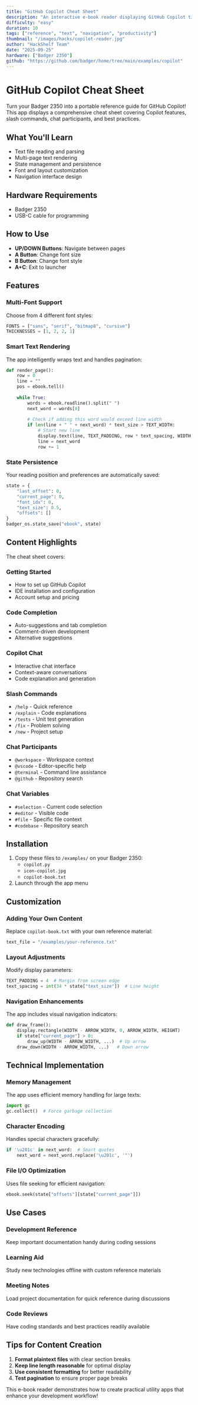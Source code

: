 ```yaml
---
title: "GitHub Copilot Cheat Sheet"
description: "An interactive e-book reader displaying GitHub Copilot tips, tricks, and documentation right on your badge."
difficulty: "easy"
duration: 10
tags: ["reference", "text", "navigation", "productivity"]
thumbnail: "/images/hacks/copilot-reader.jpg"
author: "HackShelf Team"
date: "2025-09-25"
hardware: ["Badger 2350"]
github: "https://github.com/badger/home/tree/main/examples/copilot"
---
```


# GitHub Copilot Cheat Sheet

Turn your Badger 2350 into a portable reference guide for GitHub Copilot! This app displays a comprehensive cheat sheet covering Copilot features, slash commands, chat participants, and best practices.

## What You'll Learn

- Text file reading and parsing
- Multi-page text rendering
- State management and persistence
- Font and layout customization
- Navigation interface design

## Hardware Requirements

- Badger 2350
- USB-C cable for programming

## How to Use

- **UP/DOWN Buttons**: Navigate between pages
- **A Button**: Change font size
- **B Button**: Change font style
- **A+C**: Exit to launcher

## Features

### Multi-Font Support
Choose from 4 different font styles:
```python
FONTS = ["sans", "serif", "bitmap8", "cursive"]
THICKNESSES = [1, 2, 2, 1]
```

### Smart Text Rendering
The app intelligently wraps text and handles pagination:
```python
def render_page():
    row = 0
    line = ""
    pos = ebook.tell()
    
    while True:
        words = ebook.readline().split(" ")
        next_word = words[0]
        
        # Check if adding this word would exceed line width
        if len(line + " " + next_word) * text_size > TEXT_WIDTH:
            # Start new line
            display.text(line, TEXT_PADDING, row * text_spacing, WIDTH, text_size)
            line = next_word
            row += 1
```

### State Persistence
Your reading position and preferences are automatically saved:
```python
state = {
    "last_offset": 0,
    "current_page": 0,
    "font_idx": 0,
    "text_size": 0.5,
    "offsets": []
}
badger_os.state_save("ebook", state)
```

## Content Highlights

The cheat sheet covers:

### Getting Started
- How to set up GitHub Copilot
- IDE installation and configuration
- Account setup and pricing

### Code Completion
- Auto-suggestions and tab completion
- Comment-driven development
- Alternative suggestions

### Copilot Chat
- Interactive chat interface
- Context-aware conversations
- Code explanation and generation

### Slash Commands
- `/help` - Quick reference
- `/explain` - Code explanations
- `/tests` - Unit test generation
- `/fix` - Problem solving
- `/new` - Project setup

### Chat Participants
- `@workspace` - Workspace context
- `@vscode` - Editor-specific help
- `@terminal` - Command line assistance
- `@github` - Repository search

### Chat Variables
- `#selection` - Current code selection
- `#editor` - Visible code
- `#file` - Specific file context
- `#codebase` - Repository search

## Installation

1. Copy these files to `/examples/` on your Badger 2350:
   - `copilot.py`
   - `icon-copilot.jpg`
   - `copilot-book.txt`
2. Launch through the app menu

## Customization

### Adding Your Own Content
Replace `copilot-book.txt` with your own reference material:
```python
text_file = "/examples/your-reference.txt"
```

### Layout Adjustments
Modify display parameters:
```python
TEXT_PADDING = 4  # Margin from screen edge
text_spacing = int(34 * state["text_size"])  # Line height
```

### Navigation Enhancements
The app includes visual navigation indicators:
```python
def draw_frame():
    display.rectangle(WIDTH - ARROW_WIDTH, 0, ARROW_WIDTH, HEIGHT)
    if state["current_page"] > 0:
        draw_up(WIDTH - ARROW_WIDTH, ...)  # Up arrow
    draw_down(WIDTH - ARROW_WIDTH, ...)   # Down arrow
```

## Technical Implementation

### Memory Management
The app uses efficient memory handling for large texts:
```python
import gc
gc.collect()  # Force garbage collection
```

### Character Encoding
Handles special characters gracefully:
```python
if '\u201c' in next_word:  # Smart quotes
    next_word = next_word.replace('\u201c', '"')
```

### File I/O Optimization
Uses file seeking for efficient navigation:
```python
ebook.seek(state["offsets"][state["current_page"]])
```

## Use Cases

### Development Reference
Keep important documentation handy during coding sessions

### Learning Aid
Study new technologies offline with custom reference materials

### Meeting Notes
Load project documentation for quick reference during discussions

### Code Reviews
Have coding standards and best practices readily available

## Tips for Content Creation

1. **Format plaintext files** with clear section breaks
2. **Keep line length reasonable** for optimal display
3. **Use consistent formatting** for better readability
4. **Test pagination** to ensure proper page breaks

This e-book reader demonstrates how to create practical utility apps that enhance your development workflow!